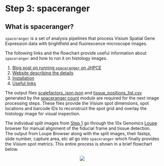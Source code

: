 # Step 3: spaceranger

## What is spaceranger? {-}

`spaceranger` is a set of analysis pipelines that process Visium Spatial Gene Expression data with brightfield and fluorescence microscope images. 

The following links and the flowchart provide useful information about `spaceranger` and how to run it on histology images. 

1. [Blog post on running `spaceranger` on JHPCE](http://research.libd.org/rstatsclub/2020/10/20/using-space-ranger-at-jhpce/#.YBpZO2QzYq0)  
2. [Website describing the details](https://support.10xgenomics.com/spatial-gene-expression/software/pipelines/latest/what-is-space-ranger)
3. [Installation](https://support.10xgenomics.com/spatial-gene-expression/software/pipelines/latest/installation)
4. [Useful links](https://docs.google.com/presentation/d/1xw5A0fkJVBZ66lYV87hZg9JFOOZcfVyibsam1kivrqM/edit#slide=id.g9fa4604752_0_29)

The output files [scalefactors_json.json](https://github.com/LieberInstitute/VistoSeg/blob/main/pipeline_outputs/spaceranger/scalefactors_json.json) and [tissue_positions_list.csv](https://github.com/LieberInstitute/VistoSeg/blob/main/pipeline_outputs/spaceranger/tissue_positions_list.csv) generated by the [spaceranger count](https://support.10xgenomics.com/spatial-gene-expression/software/pipelines/latest/using/count) module are required for the next image processing steps. These files provide the Visium spot dimensions, spot locations and barcode IDs to reconstruct the spot grid and overlay the histology image for visual inspection.

The individual split images from [Step 1](http://research.libd.org/VistoSeg/step-1-split-visium-histology-whole-slide-image-into-individual-capture-area-images.html) go through the 10x Genomics [Loupe](https://support.10xgenomics.com/spatial-gene-expression/software/visualization/latest/alignment) browser for manual alignment of the fiducial frame and tissue detection. The output from Loupe Browser along with the split images, their fastqs, slide number, capture area, etc all go into `spaceranger` which finally provides the Visium spot metrics. This entire process is shown in a brief flowchart below.

<center>
![](images/spaceranger.png) 
</center>


